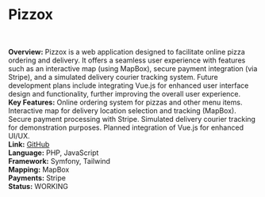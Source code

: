 # Pizzox

<br />

**Overview:**
Pizzox is a web application designed to facilitate online pizza ordering and delivery.  It offers a seamless user experience with features such as an interactive map (using MapBox), secure payment integration (via Stripe), and a simulated delivery courier tracking system.  Future development plans include integrating Vue.js for enhanced user interface design and functionality, further improving the overall user experience.
<br />
**Key Features:**
    Online ordering system for pizzas and other menu items.
    Interactive map for delivery location selection and tracking (MapBox).
    Secure payment processing with Stripe.
    Simulated delivery courier tracking for demonstration purposes.
    Planned integration of Vue.js for enhanced UI/UX.
<br />
**Link:** [GitHub](https://github.com/olek1305/Pizzox)
<br />
**Language:** PHP, JavaScript
<br />
**Framework:** Symfony, Tailwind
<br />
**Mapping:** MapBox
<br />
**Payments:** Stripe
<br />
**Status:** WORKING